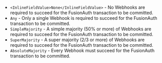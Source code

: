 
* `<InlineFieldValue>None</InlineFieldValue>` - No Webhooks are required to succeed for the FusionAuth transaction to be committed.
* ``Any`` - Only a single Webhook is required to succeed for the FusionAuth transaction to be committed.
* ``SimpleMajority`` - A simple majority (50% or more) of Webhooks are required to succeed for the FusionAuth transaction to be committed.
* ``SuperMajority`` - A super majority (2/3 or more) of Webhooks are required to succeed for the FusionAuth transaction to be committed.
* ``AbsoluteMajority`` - Every Webhook must succeed for the FusionAuth transaction to be committed.
